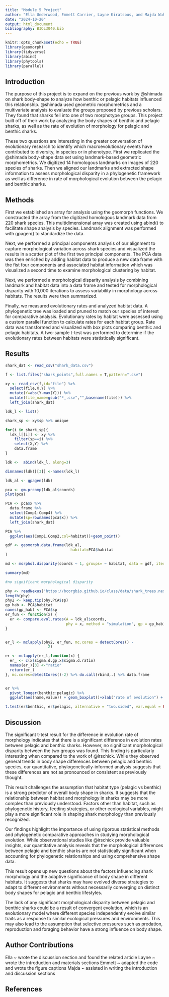```yaml
---
title: "Module 5 Project"
author: "Ella Underwood, Emmett Carrier, Layne Kiratsous, and Majda Wahby"
date: "2024-10-20"
output: html_document
bibliography: BIOL3040.bib
---
```


```r
knitr::opts_chunk$set(echo = TRUE)
library(geomorph)
library(tidyverse)
library(abind)
library(phytools)
library(parallel)

```

## Introduction
The purpose of this project is to expand on the previous work by @shimada on shark body-shape to analyze how benthic or pelagic habitats influenced this relationship. @shimada used geometric morphometrics and a multivariate analysis to evaluate the groups proposed by previous scholars. They found that sharks fell into one of two morphotype groups. This project built off of their work by analyzing the body shapes of benthic and pelagic sharks, as well as the rate of evolution of morphology for pelagic and benthic sharks. 

These two questions are interesting in the greater conversation of evolutionary research to identify which macroevolutionary events have contributed to diversity, in species or in phenotype. First we replicated the @shimada body-shape data set using landmark-based geometric morphometrics. We digitized 14 homologous landmarks on images of 220 species of sharks. Then we aligned our landmarks and extracted shape information to assess morphological disparity in a phylogenetic framework as well as difference in rate of morphological evolution between the pelagic and benthic sharks.



## Methods
First we established an array for analysis using the geomorph functions. We constructed the array from the digitized homologous landmark data from 220 shark species. This multidimensional array was created using abind() to facilitate shape analysis by species. Landmark alignment was performed with gpagen() to standardize the data. 

Next, we performed a principal components analysis of our alignment to capture morphological variation across shark species and visualized the results in a scatter plot of the first two principal components. The PCA data was then enriched by adding habitat data to produce a new data frame with the fist four components and associated habitat information which was visualized a second time to examine morphological clustering by habitat. 

Next, we performed a morphological disparity analysis by combining landmark  and habitat data into a data frame and tested for morphological disparity with 10,000 iterations to assess variability in morphology across habitats. The results were then summarized. 

Finally, we measured evolutionary rates and analyzed habitat data. A phylogenetic tree was loaded and pruned to match our species of interest for comparative analysis. Evolutionary rates by habitat were assessed using a custom parallel function to calculate rates for each habitat group. Rate data was transformed and visualized with box plots comparing benthic and pelagic habitats. A two-sample t-test was performed to determine if the evolutionary rates between habitats were statistically significant.




## Results
```r
shark_dat <- read_csv("shark_data.csv")

f <- list.files("shark_points",full.names = T,pattern=".csv")

xy <- read_csv(f,id="file") %>% 
  select(file,X,Y) %>% 
  mutate(Y=abs(Y-max(Y))) %>% 
  mutate(file_name=gsub("*_.csv","",basename(file))) %>% 
  left_join(shark_dat) 

ldk_l <- list()

shark_sp <- xy$sp %>% unique

for(i in shark_sp){
  ldk_l[[i]] <- xy %>% 
    filter(sp==i) %>% 
    select(X,Y) %>% 
    data.frame
}

ldk <-  abind(ldk_l, along=3)

dimnames(ldk)[[3]] <-names(ldk_l)

ldk_al <- gpagen(ldk)

```

```r
pca <- gm.prcomp(ldk_al$coords)
plot(pca)
```

``` r
PCA <- pca$x %>% 
  data.frame %>% 
  select(Comp1:Comp4) %>% 
  mutate(sp=rownames(pca$x)) %>% 
  left_join(shark_dat)

PCA %>% 
  ggplot(aes(Comp1,Comp2,col=habitat))+geom_point()


```

```r
gdf <- geomorph.data.frame(ldk_al,
                             habitat=PCA$habitat
)

md <- morphol.disparity(coords ~ 1, groups= ~ habitat, data = gdf, iter = 10000, print.progress = FALSE)

summary(md)

#no significant morphological disparity

```

``` r
phy <- readNexus("https://bcorgbio.github.io/class/data/shark_trees.nex")
length(phy)
phy2 <- keep.tip(phy,PCA$sp)
gp_hab <- PCA$habitat
names(gp_hab) <- PCA$sp
er_fun <- function(x) {
  er <- compare.evol.rates(A = ldk_al$coords,
                           phy = x, method = "simulation", gp = gp_hab)
}


er_l <- mclapply(phy2, er_fun, mc.cores = detectCores() -
                   2)

er <- mclapply(er_l,function(x) {
  er_ <- c(x$sigma.d.gp,x$sigma.d.ratio)
  names(er_)[3] <-"ratio"
  return(er_)
}, mc.cores=detectCores()-2) %>% do.call(rbind,.) %>% data.frame


er %>% 
  pivot_longer(benthic:pelagic) %>% 
  ggplot(aes(name,value)) + geom_boxplot()+xlab("rate of evolution") + ylab("habitat") 

t.test(er$benthic, er$pelagic, alternative = "two.sided", var.equal = FALSE)

```



## Discussion
The significant t-test result for the difference in evolution rate of morphology indicates that there is a significant difference in evolution rates between pelagic and benthic sharks. However, no significant morphological disparity between the two groups was found. This finding is particularly interesting when compared to the work of @irschick. While they observed general trends in body shape differences between pelagic and benthic species, our quantitative, phylogenetically-informed analysis suggests that these differences are not as pronounced or consistent as previously thought.

This result challenges the assumption that habitat type (pelagic vs benthic) is a strong predictor of overall body shape in sharks. It suggests that the relationship between habitat and morphology in sharks may be more complex than previously understood. Factors other than habitat, such as phylogenetic history, feeding strategies, or other ecological variables, might play a more significant role in shaping shark morphology than previously recognized.

Our findings highlight the importance of using rigorous statistical methods and phylogenetic comparative approaches in studying morphological evolution. While observational studies like @irschick provide valuable insights, our quantitative analysis reveals that the morphological differences between pelagic and benthic sharks are not statistically significant when accounting for phylogenetic relationships and using comprehensive shape data.

This result opens up new questions about the factors influencing shark morphology and the adaptive significance of body shape in different habitats. It suggests that sharks may have evolved diverse strategies to adapt to different environments without necessarily converging on distinct body shapes for pelagic and benthic lifestyles.

The lack of any significant morphological disparity between pelagic and benthic sharks could be a result of convergent evolution, which is an evolutionary model where different species independently evolve similar traits as a response to similar ecological pressures and environments. This may also lead to the assumption that selective pressures such as predation, reproduction and foraging behavior have a strong influence on body shape.



## Author Contributions
Ella ~ wrote the discussion section and found the related article 
Layne ~ wrote the introduction and materials sections 
Emmett ~ adapted the code and wrote the figure captions
Majda ~ assisted in writing the introduction and discussion sections 


## References